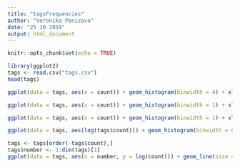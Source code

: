 ```yaml
---
title: "tagsFrequencies"
author: "Veronika Ponizova"
date: "25 10 2019"
output: html_document
---
```


```r
knitr::opts_chunk$set(echo = TRUE)
```

```r
library(ggplot2)
tags <- read.csv("tags.csv")
head(tags)
```

```r
ggplot(data = tags, aes(x = count)) + geom_histogram(binwidth = 4) + xlim(0, 5000)
```

```r
ggplot(data = tags, aes(x = count)) + geom_histogram(binwidth = 1) + xlim(0, 1000)
```

```r
ggplot(data = tags, aes(x = count)) + geom_histogram(binwidth = 1) + xlim(0, 100)
```

```r
ggplot(data = tags, aes(log(tags$count))) + geom_histogram(binwidth = 0.2)
```


```r
tags <- tags[order(-tags$count),]
tags$number <- 1:dim(tags)[1]
ggplot(data = tags, aes(x = number, y = log(count))) + geom_line(size = 1) 
```

